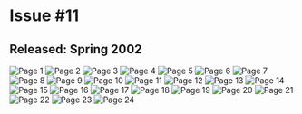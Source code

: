 # Issue #11
## Released: Spring 2002

![Page 1](https://cdn.sitekickremastered.com/images/whoa_magazine/issue_11/1.png)
![Page 2](https://cdn.sitekickremastered.com/images/whoa_magazine/issue_11/2.png)
![Page 3](https://cdn.sitekickremastered.com/images/whoa_magazine/issue_11/3.png)
![Page 4](https://cdn.sitekickremastered.com/images/whoa_magazine/issue_11/4.png)
![Page 5](https://cdn.sitekickremastered.com/images/whoa_magazine/issue_11/5.png)
![Page 6](https://cdn.sitekickremastered.com/images/whoa_magazine/issue_11/6.png)
![Page 7](https://cdn.sitekickremastered.com/images/whoa_magazine/issue_11/7.png)
![Page 8](https://cdn.sitekickremastered.com/images/whoa_magazine/issue_11/8.png)
![Page 9](https://cdn.sitekickremastered.com/images/whoa_magazine/issue_11/9.png)
![Page 10](https://cdn.sitekickremastered.com/images/whoa_magazine/issue_11/10.png)
![Page 11](https://cdn.sitekickremastered.com/images/whoa_magazine/issue_11/11.png)
![Page 12](https://cdn.sitekickremastered.com/images/whoa_magazine/issue_11/12.png)
![Page 13](https://cdn.sitekickremastered.com/images/whoa_magazine/issue_11/13.png)
![Page 14](https://cdn.sitekickremastered.com/images/whoa_magazine/issue_11/14.png)
![Page 15](https://cdn.sitekickremastered.com/images/whoa_magazine/issue_11/15.png)
![Page 16](https://cdn.sitekickremastered.com/images/whoa_magazine/issue_11/16.png)
![Page 17](https://cdn.sitekickremastered.com/images/whoa_magazine/issue_11/17.png)
![Page 18](https://cdn.sitekickremastered.com/images/whoa_magazine/issue_11/18.png)
![Page 19](https://cdn.sitekickremastered.com/images/whoa_magazine/issue_11/19.png)
![Page 20](https://cdn.sitekickremastered.com/images/whoa_magazine/issue_11/20.png)
![Page 21](https://cdn.sitekickremastered.com/images/whoa_magazine/issue_11/21.png)
![Page 22](https://cdn.sitekickremastered.com/images/whoa_magazine/issue_11/22.png)
![Page 23](https://cdn.sitekickremastered.com/images/whoa_magazine/issue_11/23.png)
![Page 24](https://cdn.sitekickremastered.com/images/whoa_magazine/issue_11/24.png)
